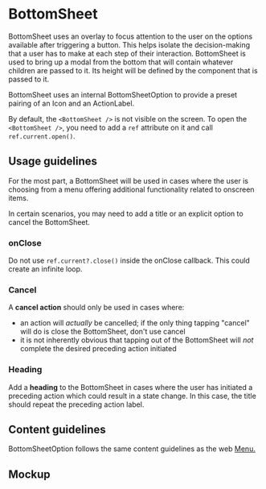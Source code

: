 
<Meta title="Components/Selections/BottomSheet/Docs" />

# BottomSheet

BottomSheet uses an overlay to focus attention to the user on the options
available after triggering a button. This helps isolate the decision-making that
a user has to make at each step of their interaction. BottomSheet is used to
bring up a modal from the bottom that will contain whatever children are passed
to it. Its height will be defined by the component that is passed to it.

BottomSheet uses an internal BottomSheetOption to provide a preset pairing of an
Icon and an ActionLabel.

By default, the `<BottomSheet />` is not visible on the screen. To open the
`<BottomSheet />`, you need to add a `ref` attribute on it and call
`ref.current.open()`.

## Usage guidelines

For the most part, a BottomSheet will be used in cases where the user is
choosing from a menu offering additional functionality related to onscreen
items.

In certain scenarios, you may need to add a title or an explicit option to
cancel the BottomSheet.

### onClose

Do not use `ref.current?.close()` inside the onClose callback. This could create
an infinite loop.

### Cancel

A **cancel action** should only be used in cases where:

- an action will _actually_ be cancelled; if the only thing tapping "cancel"
  will do is close the BottomSheet, don't use cancel
- it is not inherently obvious that tapping out of the BottomSheet will _not_
  complete the desired preceding action initiated

### Heading

Add a **heading** to the BottomSheet in cases where the user has initiated a
preceding action which could result in a state change. In this case, the title
should repeat the preceding action label.

## Content guidelines

BottomSheetOption follows the same content guidelines as the web
[Menu.](../?path=/docs/components-navigation-menu-docs--page#content-guidelines)

## Mockup

<Figma
  collapsable
  url="https://www.figma.com/file/avvgu5SkbBvS8lGVePBsqO/%F0%9F%92%99-Product%2FMobile?node-id=19494%3A110480"
/>
